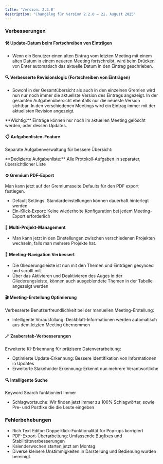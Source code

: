 ```yaml
---
title: 'Version: 2.2.0'
description: 'Changelog für Version 2.2.0 – 22. August 2025'
---
```


### Verbesserungen

#### 🛠️ Update-Datum beim Fortschreiben von Einträgen
- Wenn ein Benutzer einen alten Eintrag vom letzten Meeting mit einem alten Datum in einem neueren Meeting fortschreibt, wird beim Drücken von Enter automatisch das aktuelle Datum in den Eintrag geschrieben.

#### 🔍 Verbesserte Revisionslogic (Fortschreiben von Einträgen)
- Sowohl in der Gesamtübersicht als auch in den einzelnen Gremien wird nun nur noch immer die aktuellste Version des Eintrags angezeigt. In der gesamten Aufgabenübersicht ebenfalls nur die neueste Version sichtbar. In den verschiedenen Meetings wird ein Eintrag immer mit der aktuellsten Revision angezeigt.

<Warning>
**Wichtig:** Einträge können nur noch im aktuellen Meeting gelöscht werden, oder dessen Updates.
</Warning>

#### 📋 Aufgabenlisten-Feature
Separate Aufgabenverwaltung für bessere Übersicht:

<Warning>
**Dedizierte Aufgabenliste:** Alle Protokoll-Aufgaben in separater, übersichtlicher Liste
</Warning>

#### ⚙️ Gremium PDF-Export
Man kann jetzt auf der Gremiumsseite Defaults für den PDF export festlegen.
- Default Settings: Standardeinstellungen können dauerhaft hinterlegt werden
- Ein-Klick-Export: Keine wiederholte Konfiguration bei jedem Meeting-Export erforderlich

#### 🏢 Multi-Projekt-Management
- Man kann jetzt in den Einstellungen zwischen verschiedenen Projekten wechseln, falls man mehrere Projekte hat.

#### 🧭 Meeting-Navigation Verbessert
- Die Gliederungsleiste ist nun mit den Themen und Einträgen gesynced und scrollt mit
- Über das Aktivieren und Deaktivieren des Auges in der Gliederungsleiste, können auch ausgeblendete Themen in der Tabelle angezeigt werden

#### 🎬 Meeting-Erstellung Optimierung
Verbesserte Benutzerfreundlichkeit bei der manuellen Meeting-Erstellung:
- Intelligente Vorausfüllung: Deckblatt-Informationen werden automatisch aus dem letzten Meeting übernommen

#### 🪄 Zauberstab-Verbesserungen
Erweiterte KI-Erkennung für präzisere Datenverarbeitung:
- Optimierte Update-Erkennung: Bessere Identifikation von Informationen in Updates
- Erweiterte Stakeholder Erkennung: Erkennt nun mehrere Verantwortliche

#### 🔍 Intelligente Suche
Keyword Search funktioniert immer
- Schlagwortsuche: Wir finden jetzt immer zu 100% Schlagwörter, sowie Pre- und Postfixe die die Leute eingeben

### Fehlerbehebungen

- Rich Text Editor: Doppelklick-Funktionalität für Pop-ups korrigiert
- PDF-Export-Überarbeitung: Umfassende Bugfixes und Stabilitätsverbesserungen
- Kalenderwochen starten jetzt am Montag
- Diverse kleinere Unstimmigkeiten in Darstellung und Bedienung wurden bereinigt.
